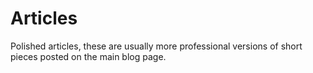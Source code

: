 # Articles

Polished articles, these are usually more professional versions of short pieces posted on the main blog page.
